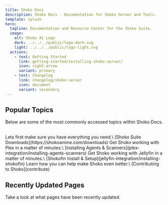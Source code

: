 ```yaml
---
title: Shoko Docs
description: Shoko Docs - Documentation for Shoko Server and Tools.
template: splash
hero:
  tagline: Documentation and Resource Center for the Shoko Suite.
  image:
    alt: Shoko AI Logo
    dark: ../../../public/logo-dark.svg
    light: ../../../public/logo-light.svg
  actions:
    - text: Getting Started
      link: getting-started/installing-shoko-server/
      icon: right-arrow
      variant: primary
    - text: Changelog
      link: changelog/shoko-server
      icon: document
      variant: secondary
---
```



## Popular Topics

Below are some of the most commonly accessed topics within Shoko Docs.

<br/>

<CardGrid>
	<Card title="Download Shoko & Plugins" icon="open-book">
		Lets first make sure you have everything you need.\
		[Shoko Suite Downloads](https://shokoanime.com/downloads)
	</Card>
	<Card title="Shoko Integration With Plex" icon="laptop">
		Get Shoko working with Plex in a matter of minutes.\
		[Installing Agents & Scanners](plex-integration/installing-agents-scanners)
	</Card>
	<Card title="Shoko Integration With Jellyfin" icon="laptop">
		Get Shoko working with Jellyfin in a matter of minutes.\
		[Shokofin Install & Setup](jellyfin-integration/installing-shokofin)
	</Card>
	<Card title="Contribute" icon="rocket">
		Learn how you can help make Shoko even better.\
		[Contributing to Shoko](contribute)
	</Card>
</CardGrid>

## Recently Updated Pages

Take a look at what pages have been recently updated.

<br />
<RecentlyUpdated />
